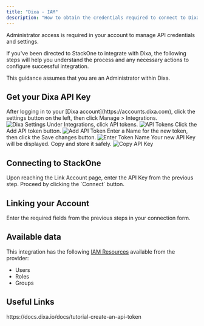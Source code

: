 ```yaml
---
title: "Dixa - IAM"
description: "How to obtain the credentials required to connect to Dixa."
---
```



<Note>
  Administrator access is required in your account to manage API credentials and settings.
</Note>

If you've been directed to StackOne to integrate with Dixa, the following steps will help you understand the process and any necessary actions to configure successful integration.

This guidance assumes that you are an Administrator within Dixa.

## Get your Dixa API Key

<Steps>
  <Step title="Login to Dixa">
    After logging in to your [Dixa account](https://accounts.dixa.com), click the settings button on the left, then click Manage > Integrations.
    <Frame>
      <img className='rounded-md' style={{ margin: '0 auto', border: '1px solid #efefef' }} alt="Dixa Settings" src="/images/dixa/image1.png" />
    </Frame>
  </Step>

  <Step title="Navigate to API tokens">
    Under Integrations, click API tokens.
    <Frame>
      <img className='rounded-md' style={{ margin: '0 auto', border: '1px solid #efefef' }} alt="API Tokens" src="/images/dixa/image2.png" />
    </Frame>
  </Step>

  <Step title="Add API token">
    Click the Add API token button.
    <Frame>
      <img className='rounded-md' style={{ margin: '0 auto', border: '1px solid #efefef' }} alt="Add API Token" src="/images/dixa/image3.png" />
    </Frame>
  </Step>

  <Step title="Enter Token Name">
    Enter a Name for the new token, then click the Save changes button.
    <Frame>
      <img className='rounded-md' style={{ margin: '0 auto', border: '1px solid #efefef' }} alt="Enter Token Name" src="/images/dixa/image4.png" />
    </Frame>
  </Step>

  <Step title="Copy API Key">
    Your new API Key will be displayed. Copy and store it safely.
    <Frame>
      <img className='rounded-md' style={{ margin: '0 auto', border: '1px solid #efefef' }} alt="Copy API Key" src="/images/dixa/image5.png" />
    </Frame>
  </Step>
</Steps>

## Connecting to StackOne

<Steps>
  <Step title="Enter API Key">
    Upon reaching the Link Account page, enter the API Key from the previous step.
  </Step>

  <Step title="Connect">
    Proceed by clicking the `Connect` button.
  </Step>
</Steps>


## Linking your Account

Enter the required fields from the previous steps in your connection form.

<IntegrationFooter />


## Available data

This integration has the following [IAM Resources](https://docs.stackone.com/reference/iam_list_users) available from the provider:
<ul>
 <li>Users</li>
 <li>Roles</li>
 <li>Groups</li>
</ul>


## Useful Links
<Card title="API Reference" icon="link" href="https://docs.dixa.io/docs/tutorial-create-an-api-token">
    https://docs.dixa.io/docs/tutorial-create-an-api-token
</Card>

